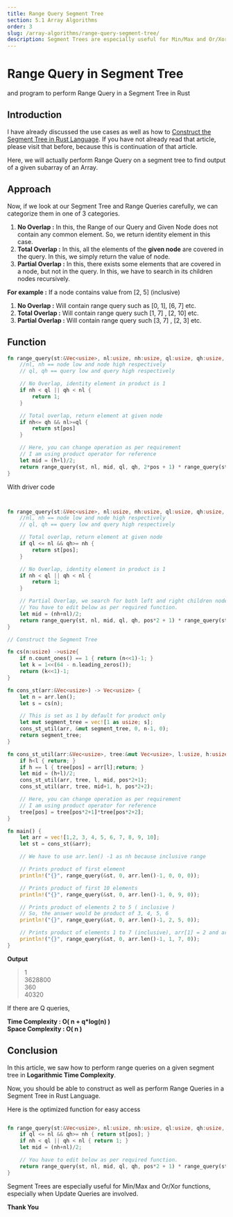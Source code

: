 ```yaml
---
title: Range Query Segment Tree
section: 5.1 Array Algorithms
order: 3
slug: /array-algorithms/range-query-segment-tree/
description: Segment Trees are especially useful for Min/Max and Or/Xor functions, especially when Update Queries are involved. In this article, will see how to perform range queries on a given segment tree.
---
```


# Range Query in Segment Tree
and program to perform Range Query in a Segment Tree in Rust

## Introduction

I have already discussed the use cases as well as how to [Construct the  Segment Tree in Rust Language](/array-algorithms/construct-segment-tree/).
If you have not already read that article, please visit that before, because this is continuation of that article.

Here, we will actually perform Range Query on a segment tree to find output of a given subarray of an Array.

## Approach

Now, if we look at our Segment Tree and Range Queries carefully, we can categorize them in one of 3 categories.

1. **No Overlap :** In this, the Range of our Query and Given Node does not contain any common element. So, we return identity element in this case.
2. **Total Overlap :** In this, all the elements of the **given node** are covered in the query. In this, we simply return the value of node.
3. **Partial Overlap :** In this, there exists some elements that are covered in a node, but not in the query. In this, we have to search in its children nodes recursively.

**For example :** If a node contains value from [2, 5] (inclusive)

1. **No Overlap :** Will contain range query such as [0, 1], [6, 7] etc.
2. **Total Overlap :** Will contain range query such [1, 7] , [2, 10] etc.
3. **Partial Overlap :** Will contain range query such [3, 7] , [2, 3] etc.

## Function

```rust
fn range_query(st:&Vec<usize>, nl:usize, nh:usize, ql:usize, qh:usize, pos : usize) -> usize{
    //nl, nh == node low and node high respectively
    // ql, qh == query low and query high respectively

    // No Overlap, identity element in product is 1
    if nh < ql || qh < nl {
        return 1;
    }

    // Total overlap, return element at given node
    if nh<= qh && nl>=ql {
        return st[pos]
    }

    // Here, you can change operation as per requirement
    // I am using product operator for reference
    let mid = (h+l)/2;
    return range_query(st, nl, mid, ql, qh, 2*pos + 1) * range_query(st, mid+1, nh, ql, qh, 2*pos + 1);
}
```

With driver code

```rust


fn range_query(st:&Vec<usize>, nl:usize, nh:usize, ql:usize, qh:usize, pos : usize) -> usize{
    //nl, nh == node low and node high respectively
    // ql, qh == query low and query high respectively

    // Total overlap, return element at given node
    if ql <= nl && qh>= nh {
        return st[pos];
    }

    // No Overlap, identity element in product is 1
    if nh < ql || qh < nl {
        return 1;
    }

    // Partial Overlap, we search for both left and right children nodes
    // You have to edit below as per required function.
    let mid = (nh+nl)/2;
    return range_query(st, nl, mid, ql, qh, pos*2 + 1) * range_query(st, mid+1, nh, ql, qh, pos*2 + 2);
}

// Construct the Segment Tree

fn cs(n:usize) ->usize{
    if n.count_ones() == 1 { return (n<<1)-1; }
    let k = 1<<(64 - n.leading_zeros());
    return (k<<1)-1;
}

fn cons_st(arr:&Vec<usize>) -> Vec<usize> {
    let n = arr.len();
    let s = cs(n);

    // This is set as 1 by default for product only
    let mut segment_tree = vec![1 as usize; s];
    cons_st_util(arr, &mut segment_tree, 0, n-1, 0);
    return segment_tree;
}

fn cons_st_util(arr:&Vec<usize>, tree:&mut Vec<usize>, l:usize, h:usize, pos:usize){
    if h<l { return; }
    if h == l { tree[pos] = arr[l];return; }
    let mid = (h+l)/2;
    cons_st_util(arr, tree, l, mid, pos*2+1);
    cons_st_util(arr, tree, mid+1, h, pos*2+2);

    // Here, you can change operation as per requirement
    // I am using product operator for reference
    tree[pos] = tree[pos*2+1]*tree[pos*2+2];
}

fn main() {
    let arr = vec![1,2, 3, 4, 5, 6, 7, 8, 9, 10];
    let st = cons_st(&arr);

    // We have to use arr.len() -1 as nh because inclusive range

    // Prints product of first element
    println!("{}", range_query(&st, 0, arr.len()-1, 0, 0, 0));

    // Prints product of first 10 elements
    println!("{}", range_query(&st, 0, arr.len()-1, 0, 9, 0));

    // Prints product of elements 2 to 5 ( inclusive )
    // So, the answer would be product of 3, 4, 5, 6
    println!("{}", range_query(&st, 0, arr.len()-1, 2, 5, 0));

    // Prints product of elements 1 to 7 (inclusive), arr[1] = 2 and arr[7] = 8
    println!("{}", range_query(&st, 0, arr.len()-1, 1, 7, 0));
}

```

**Output**
>1  <br/>
3628800 <br/>
360 <br/>
40320 <br/>

If there are Q queries,

**Time Complexity : O( n + q*log(n) )** <br/>
**Space Complexity : O( n )**

## Conclusion

In this article, we saw how to perform range queries on a given segment tree in **Logarithmic Time Complexity**.

Now, you should be able to construct as well as perform Range Queries in a Segment Tree in Rust Language.

Here is the optimized function for easy access

```rust

fn range_query(st:&Vec<usize>, nl:usize, nh:usize, ql:usize, qh:usize, pos : usize) -> usize{
    if ql <= nl && qh>= nh { return st[pos]; }
    if nh < ql || qh < nl { return 1; }
    let mid = (nh+nl)/2;

    // You have to edit below as per required function.
    return range_query(st, nl, mid, ql, qh, pos*2 + 1) * range_query(st, mid+1, nh, ql, qh, pos*2 + 2);
}
```

Segment Trees are especially useful for Min/Max and Or/Xor functions, especially when Update Queries are involved.

**Thank You**



<SEO title="Range Query in Segment Tree - Rust Programming"
    description="Segment Trees are especially useful for Min/Max and Or/Xor functions, especially when Update Queries are involved. In this article, will see how to perform range queries on a given segment tree."/>
